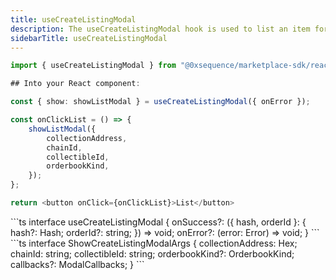 ```yaml
---
title: useCreateListingModal
description: The useCreateListingModal hook is used to list an item for sale on the Marketplace. It provides the necessary functionality to create and manage a new listing.
sidebarTitle: useCreateListingModal
---
```


```ts
import { useCreateListingModal } from "@0xsequence/marketplace-sdk/react";

## Into your React component:

const { show: showListModal } = useCreateListingModal({ onError });

const onClickList = () => {
	showListModal({
		collectionAddress,
		chainId,
		collectibleId,
		orderbookKind,
	});
};

return <button onClick={onClickList}>List</button>
```

<ResponseField name="useCreateListingModal">
	<ResponseField name="* params"/>
  <Expandable>
		```ts
		interface useCreateListingModal {
			onSuccess?: ({ hash, orderId }: {
			hash?: Hash; 
				orderId?: string; 
			}) => void;
			onError?: (error: Error) => void;
		}
		```
  </Expandable>
	<ResponseField name="* return properties"/>
  <Expandable>
    <ResponseField name="show" type="(args: ShowCreateListingModalArgs) => void">
		```ts
		interface ShowCreateListingModalArgs {
			collectionAddress: Hex;
			chainId: string;
			collectibleId: string;
			orderbookKind?: OrderbookKind;
			callbacks?: ModalCallbacks;
		}
		```
		</ResponseField>
    <ResponseField name="close" type="() => void"></ResponseField>
  </Expandable>
</ResponseField>